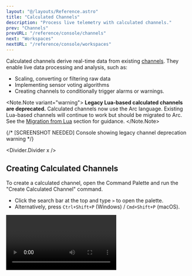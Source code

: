 ```yaml
---
layout: "@/layouts/Reference.astro"
title: "Calculated Channels"
description: "Process live telemetry with calculated channels."
prev: "Channels"
prevURL: "/reference/console/channels"
next: "Workspaces"
nextURL: "/reference/console/workspaces"
---
```



Calculated channels derive real-time data from existing
[channels](/reference/console/channels). They enable live data processing and analysis,
such as:

- Scaling, converting or filtering raw data
- Implementing sensor voting algorithms
- Creating channels to conditionally trigger alarms or warnings.

<Note.Note variant="warning">
  **Legacy Lua-based calculated channels are deprecated.** Calculated channels now use
  the Arc language. Existing Lua-based channels will continue to work but should be
  migrated to Arc. See the [Migration from Lua](#migration-from-lua) section for
  guidance.
</Note.Note>

{/* [SCREENSHOT NEEDED] Console showing legacy channel deprecation warning */}

<Divider.Divider x />

## Creating Calculated Channels

To create a calculated channel, open the Command Palette and run the "Create Calculated
Channel" command.

- Click the search bar at the top and type `>` to open the palette.
- Alternatively, press `Ctrl+Shift+P` (Windows) / `Cmd+Shift+P` (macOS).

<Video client:only="react" id="console/calculated-channels/create" />

{/* [SCREENSHOT NEEDED] Calculated channel creation dialog with Arc editor */}
{/* [SCREENSHOT NEEDED] Arc code editor showing syntax highlighting */}

### Channel Parameters

When creating a calculated channel, you will be prompted to fill in the following
fields:

<Table>
  <thead>
    <tr>
      <th>Field</th>
      <th>Description</th>
    </tr>
  </thead>
  <tbody>
    <tr>
      <td>Name</td>
      <td>A name for the channel.</td>
    </tr>
    <tr>
      <td>Expression</td>
      {
        <td>
          The Arc expression that calculates the value to be written to the calculated
          channel. This expression must end with a <code>return</code> statement.
          Channel dependencies are automatically detected from the expression.
        </td>
      }
    </tr>
    <tr>
      <td>Operation (Optional)</td>
      {
        <td>
          Post-processing operation applied to the expression result. Options include{" "}
          <code>min</code>, <code>max</code>, and <code>avg</code> for running
          aggregations. See <a href="#operations">Operations</a> for details.
        </td>
      }
    </tr>
    <tr>
      <td>Window (Optional)</td>
      {
        <td>
          Time duration for operation resets. When the duration expires, the operation
          state is reset. Set to 0 for no duration-based reset. Only applies when an
          operation is selected.
        </td>
      }
    </tr>
    <tr>
      <td>Reset Channel (Optional)</td>
      {
        <td>
          A <code>uint8</code> channel that triggers operation reset when its value
          equals 1. Only applies when an operation is selected. See{" "}
          <a href="#reset-channels">Reset Channels</a> for details.
        </td>
      }
    </tr>
  </tbody>
</Table>

<Divider.Divider x />

## Writing Expressions

Calculated channels use the [Arc](https://docs.synnax.com/reference/arc) language for
expressions. Arc is a domain-specific language designed for real-time telemetry
processing.

### Basic Syntax

#### Channel References

Reference channels directly by name without any prefix or special syntax:

```arc
return temperature
return sensor_a + sensor_b
return voltage * current
```

Channel names are automatically detected and used as inputs to the calculation.

#### Return Statement

Every expression must end with a `return` statement:

```arc
return pressure * 1.5
```

#### Variables

Use `:=` to declare intermediate variables:

```arc
scaled := pressure * 2.5
offset := scaled + 10
return offset
```

### Operators

Arc supports standard operators for calculations:

**Arithmetic:** `+`, `-`, `*`, `/`, `%`

```arc
return (temp_1 + temp_2 + temp_3) / 3  // Average
```

**Comparison:** `==`, `!=`, `<`, `>`, `<=`, `>=`

```arc
return pressure > 100  // Returns 1 (true) or 0 (false)
```

**Logical:** `&&`, `||`, `!`

```arc
return temp > 100 && pressure > 50
```

### Conditionals

Use `if` statements with curly braces for conditional logic:

```arc
if (temperature > 100) {
    return 1
} else {
    return 0
}
```

Multi-condition example:

```arc
if (temp > 100 && pressure > 50) {
    return 2
} else if (temp > 50) {
    return 1
} else {
    return 0
}
```

### Data Types

The calculated channel's data type is automatically inferred from the Arc expression's
return value. The system analyzes your expression to determine the appropriate data type
(e.g., `float64`, `int32`, etc.).

<Divider.Divider x />

## Editing Calculations

To edit a calculated channel, right-click it in the Channels Toolbar and select "Edit
Calculation" from the context menu:

<Video client:only="react" id="console/calculated-channels/edit" />

<Divider.Divider x />

## Operations

Operations are optional post-processing steps that apply aggregations to your calculated
channel. They enable stateful computations like running minimums, maximums, and
averages.

### How Operations Work

Operations process the expression result before writing to the output channel:

```
Expression Result → Operation → Output Channel
                       ↑
                  Reset Channel
```

The operation maintains internal state across executions, outputting a single aggregated
value rather than processing individual samples.

{/* [SCREENSHOT NEEDED] Operation configuration UI (type/window/reset channel) */}

### Supported Operations

<Table>
  <thead>
    <tr>
      <th>Operation</th>
      <th>Description</th>
    </tr>
  </thead>
  <tbody>
    <tr>
      <td>`none`</td>
      <td>No operation (default). Passes expression result directly to output.</td>
    </tr>
    <tr>
      <td>`min`</td>
      <td>Running minimum. Tracks the smallest value seen since the last reset.</td>
    </tr>
    <tr>
      <td>`max`</td>
      <td>Running maximum. Tracks the largest value seen since the last reset.</td>
    </tr>
    <tr>
      <td>`avg`</td>
      <td>Running average. Computes the mean of all values since the last reset.</td>
    </tr>
  </tbody>
</Table>

### Reset Mechanisms

Operations can reset their state through three mechanisms (any can trigger a reset):

1. **Duration-based (Window)**: Resets after a specified time duration based on input
   timestamps
2. **Signal-based (Reset Channel)**: Resets when a `uint8` channel receives value `1`
3. **Never**: Set duration to 0 and omit reset channel for a continuous operation

### Example Configurations

**Running average over 10 seconds:**

- Operation: `avg`
- Window: `10` seconds
- Reset Channel: (none)

The average resets every 10 seconds based on data timestamps.

**Maximum until manual reset:**

- Operation: `max`
- Window: `0` (no duration reset)
- Reset Channel: `manual_reset_button`

The maximum runs indefinitely until the reset channel triggers.

**Minimum with both reset types:**

- Operation: `min`
- Window: `60` seconds
- Reset Channel: `cycle_complete`

The minimum resets either after 60 seconds OR when the reset channel triggers—whichever
comes first.

<Divider.Divider x />

## Reset Channels

Reset channels provide signal-based control over operation state. When a reset channel
receives a value of `1`, the associated operation clears its accumulated state and
restarts.

### Requirements

- Reset channel must have data type `uint8`
- Triggers when channel value equals `1`
- Can detect fast pulses (1→0 transitions in the same data series)

{/* [VIDEO NEEDED] Demonstration of reset channel triggering and operation resetting */}

### Use Cases

**Manual Reset Button:**

Create a virtual `uint8` channel that you can write to from a schematic button or
control panel to manually reset the calculation.

**Periodic Reset Signal:**

Use a timer or sequence to generate periodic reset pulses for regular operation resets.

**Conditional Reset Logic:**

Create a calculated channel that outputs `1` when a certain condition is met (e.g.,
"cycle complete" flag from another system).

### Behavior Example

```
Time:           0s → 5s  → 10s → 10.1s (reset=1) → 15s → 20s
Pressure:       50 → 100 → 75  → 75              → 90  → 110
Max Operation:  50 → 100 → 100 → (reset to 75)   → 90  → 110
```

At 10.1s, the reset channel triggers, clearing the max value. The operation restarts
from the current input (75) and continues tracking the new maximum.

<Divider.Divider x />

## Examples

### Simple Operations

**Scaling a sensor:**

```arc
return pressure * 1.5
```

**Adding an offset:**

```arc
return temperature + 273.15  // Convert Celsius to Kelvin
```

**Power calculation:**

```arc
return voltage * current
```

### Multi-Channel Calculations

**Sum of multiple sensors:**

```arc
return sensor_1 + sensor_2 + sensor_3
```

**Average (in expression):**

```arc
return (temp_1 + temp_2 + temp_3) / 3
```

**Differential measurement:**

```arc
return inlet_pressure - outlet_pressure
```

### Conditional Logic

**Threshold detection:**

```arc
if (pressure > 100) {
    return 1  // High alarm
} else {
    return 0  // Normal
}
```

**Multi-level thresholds:**

```arc
if (temp > 100 && pressure > 50) {
    return 2  // Critical
} else if (temp > 50) {
    return 1  // Warning
} else {
    return 0  // Normal
}
```

**Safe division (avoid divide-by-zero):**

```arc
if (denominator == 0) {
    return 0
} else {
    return numerator / denominator
}
```

### Multi-Step Calculations

**Unit conversion with intermediate variables:**

```arc
celsius := sensor_temp
fahrenheit := celsius * 9 / 5 + 32
return fahrenheit
```

**Pressure compensation:**

```arc
raw_pressure := sensor_reading
temp_correction := temperature * 0.01
compensated := raw_pressure - temp_correction
return compensated
```

### Using Operations

**Running maximum with manual reset:**

- Expression: `return pressure`
- Operation: `max`
- Window: `0` (no duration reset)
- Reset Channel: `reset_button`

This tracks the maximum pressure value until the reset button is triggered.

**10-second rolling average:**

- Expression: `return temperature`
- Operation: `avg`
- Window: `10` seconds
- Reset Channel: (none)

This computes the average temperature over 10-second windows.

<Divider.Divider x />

## How Calculated Channels Work

Calculated channels are [virtual](/reference/concepts/channels#virtual-channels),
meaning their data is computed on-demand rather than stored permanently to disk. This
section explains how they work under the hood.

### On-Demand Computation

Calculated channels don't run continuously in the background. Instead, they only execute
when someone actively reads or streams the channel. When you start visualizing a
calculated channel in a line plot or request its data through the API, Synnax
automatically activates the calculation. When you stop streaming, the calculation pauses.

This on-demand approach conserves system resources: calculations only consume CPU and
memory when their results are actually needed.

### Historical Evaluation

Calculated channels can be evaluated historically, allowing you to query past data as if
the calculation had been running at that time. For this to work:

- **All input channels** must have data available in the time range you're querying
- **Simple expressions** (like `return pressure * 1.5`) work reliably with historical
  data
- **Operations** (min, max, avg) with time-based windows may have limitations with
  historical queries

**Example:** If your calculation depends on `sensor_1` and `sensor_2`, you can query
historical data for any time range where both sensors have recorded data. The calculation
will be applied to the historical data as if it had been running continuously.

**Nested calculations** also work historically. If `calc_2` depends on `calc_1`, and
`calc_1` depends on persisted channels, you can query `calc_2` historically as long as
the underlying data exists.

### Nested Calculations

Calculated channels can depend on other calculated channels, creating calculation chains:

```
sensor_raw → temp_celsius → temp_fahrenheit → temp_status
```

When data arrives at `sensor_raw`, it automatically propagates through the chain:

1. `temp_celsius` calculates and outputs its result
2. `temp_fahrenheit` receives that output and calculates its result
3. `temp_status` receives that output and produces the final result

There's no limit to nesting depth, but keep in mind that each level adds computation
time. Design your calculations thoughtfully to balance clarity and performance.

### Handling Different Arrival Rates

Calculated channels operate on **series (arrays of samples)**, not individual scalar
values. When you write `return temperature + pressure`, you're performing an elementwise
operation on arrays.

When inputs have different numbers of samples, Arc uses **last-value-hold** semantics:

- The output length equals the **maximum** of the input lengths
- Shorter series repeat their last value for remaining positions
- This happens **per frame**, not across time

**Example:** Consider a frame where:

```arc
return temperature + pressure
```

If the frame contains:
- `temperature`: 10 samples `[20, 21, 22, 23, 24, 25, 26, 27, 28, 29]`
- `pressure`: 5 samples `[30, 31, 32, 33, 34]`

The calculation produces **10 output samples**:
1. Pressure's last value (34) repeats for positions 6-10
2. Elementwise addition: `[50, 52, 54, 56, 58, 59, 60, 61, 62, 63]`

**What this means for different rates:**

If `temperature` updates at 100 Hz and `pressure` at 10 Hz, when a frame arrives with
100 temperature samples and 10 pressure samples, the calculated channel produces **100
output samples**. Pressure's 10th value is used for output samples 11-100.

**Note:** This is not interpolation; it's a last-value-hold. The system doesn't create
new pressure values; it reuses the most recent one.

<Divider.Divider x />

## Migration from Lua

If you have existing Lua-based calculated channels, here's how to migrate them to Arc:

{/* [SCREENSHOT NEEDED] Side-by-side Lua vs Arc comparison in Console */}

### Syntax Comparison

<Table>
  <thead>
    <tr>
      <th>Feature</th>
      <th>Lua (Legacy)</th>
      <th>Arc (Current)</th>
    </tr>
  </thead>
  <tbody>
    <tr>
      <td>Channel Access</td>
      <td>`channels.name` or `get("name")`</td>
      <td>`name`</td>
    </tr>
    <tr>
      <td>Variables</td>
      <td>`local x = 5`</td>
      <td>`x := 5`</td>
    </tr>
    <tr>
      <td>Conditionals</td>
      <td>`if x then ... end`</td>
      <td style="font-variant-ligatures: none;">`if (x) { ... }`</td>
    </tr>
    <tr>
      <td>Logical AND</td>
      <td>`and`</td>
      <td>`&&`</td>
    </tr>
    <tr>
      <td>Logical OR</td>
      <td>`or`</td>
      <td>`||`</td>
    </tr>
    <tr>
      <td>Logical NOT</td>
      <td>`not`</td>
      <td>`!`</td>
    </tr>
    <tr>
      <td>Not Equal</td>
      <td>`~=`</td>
      <td>`!=`</td>
    </tr>
    <tr>
      <td>Return</td>
      <td>`return value`</td>
      <td>`return value`</td>
    </tr>
  </tbody>
</Table>

### Migration Examples

**Simple scaling:**

```lua
// Lua
return channels.sensor * 2
```

```arc
// Arc
return sensor * 2
```

**Conditional logic:**

```lua
// Lua
if channels.temp > 100 then
    return 1
else
    return 0
end
```

```arc
// Arc
if (temp > 100) {
    return 1
} else {
    return 0
}
```

**Multi-step with variables:**

```lua
// Lua
local scaled = channels.pressure * 2.5
local offset = scaled + 10
return offset
```

```arc
// Arc
scaled := pressure * 2.5
offset := scaled + 10
return offset
```

### Key Differences

1. **No channel prefix needed** - Reference channels by name directly
2. **Curly braces for blocks** - Use `{}` instead of `then...end`
3. **C-style operators** - Use `&&`, `||`, `!` instead of `and`, `or`, `not`
4. **Auto-detected dependencies** - No need to manually specify `requires` field

### Channel Naming for Arc

**Important**: Arc identifiers can only contain letters, digits, and underscores, and
must start with a letter or underscore. Channel names with special characters (like
dashes, spaces, or dots) **cannot be directly referenced** in Arc expressions.

**Best Practice**: When creating channels that will be used in Arc calculated channels,
use underscores instead of special characters:

- ✅ `sensor_1`, `temp_reading`, `channel_a`
- ❌ `sensor-1`, `temp reading`, `channel.a`

For complex calculations involving loops or tables, consider breaking them into multiple
calculated channels or using Arc's full capabilities. See the
[Arc documentation](https://docs.synnax.com/reference/arc) for more advanced features.
